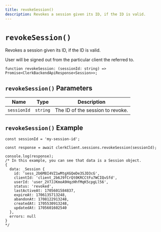 ```yaml
---
title: revokeSession()
description: Revokes a session given its ID, if the ID is valid.
---
```


# `revokeSession()`

Revokes a session given its ID, if the ID is valid.

User will be signed out from the particular client the referred to.

```tsx
function revokeSession: (sessionId: string) => Promise<ClerkBackendApiResponse<Session>>;
```

## `revokeSession()` Parameters

| Name | Type | Description |
| --- | --- | --- |
| `sessionId` | `string` | The ID of the session to revoke. |

## `revokeSession()` Example

```tsx
const sessionId = 'my-session-id';

const response = await clerkClient.sessions.revokeSession(sessionId);

console.log(response);
/* In this example, you can see that data is a Session object.
{
  data: _Session {
    id: 'sess_2b6M8I4VZ1wMtgXGQeDe3SJD3cG',
    clientId: 'client_2b6J9fCrQt0KRCCtFu7WCIQvSfd',
    userId: 'user_2V7JJKmoA9HqzHhfMqK5cpgLl56',
    status: 'revoked',
    lastActiveAt: 1705601584837,
    expireAt: 1706135713248,
    abandonAt: 1708122913248,
    createdAt: 1705530913248,
    updatedAt: 1705601602540
  },
  errors: null
}
*/
```
